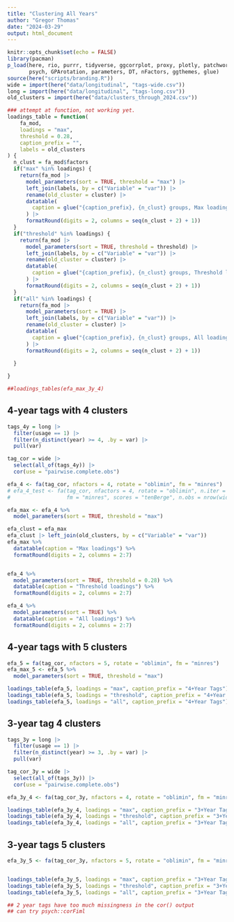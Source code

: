 ```yaml
---
title: "Clustering All Years"
author: "Gregor Thomas"
date: "2024-03-29"
output: html_document
---
```


```r
knitr::opts_chunk$set(echo = FALSE)
library(pacman)
p_load(here, rio, purrr, tidyverse, ggcorrplot, proxy, plotly, patchwork,
       psych, GPArotation, parameters, DT, nFactors, ggthemes, glue)
source(here("scripts/branding.R"))
wide = import(here("data/longitudinal", "tags-wide.csv"))
long = import(here("data/longitudinal", "tags-long.csv"))
old_clusters = import(here("data/clusters_through_2024.csv"))

### attempt at function, not working yet.
loadings_table = function(
    fa_mod,
    loadings = "max",
    threshold = 0.28,
    caption_prefix = "",
    labels = old_clusters
) {
  n_clust = fa_mod$factors
  if("max" %in% loadings) {
    return(fa_mod |>
      model_parameters(sort = TRUE, threshold = "max") |>
      left_join(labels, by = c("Variable" = "var")) |>
      rename(old_cluster = cluster) |>
      datatable(
        caption = glue("{caption_prefix}, {n_clust} groups, Max loadings")
      ) |>
      formatRound(digits = 2, columns = seq(n_clust + 2) + 1))
  }
  if("threshold" %in% loadings) {
    return(fa_mod |>
      model_parameters(sort = TRUE, threshold = threshold) |>
      left_join(labels, by = c("Variable" = "var")) |>
      rename(old_cluster = cluster) |>
      datatable(
        caption = glue("{caption_prefix}, {n_clust} groups, Threshold loadings")
      ) |>
      formatRound(digits = 2, columns = seq(n_clust + 2) + 1))
  }
  if("all" %in% loadings) {
    return(fa_mod |>
      model_parameters(sort = TRUE) |>
      left_join(labels, by = c("Variable" = "var")) |>
      rename(old_cluster = cluster) |>
      datatable(
        caption = glue("{caption_prefix}, {n_clust} groups, All loadings")
      ) |>
      formatRound(digits = 2, columns = seq(n_clust + 2) + 1))
      
  }

}

##loadings_tables(efa_max_3y_4)
```

## 4-year tags with 4 clusters

```r
tags_4y = long |>
  filter(usage == 1) |>
  filter(n_distinct(year) >= 4, .by = var) |>
  pull(var)

tag_cor = wide |>
  select(all_of(tags_4y)) |>
  cor(use = "pairwise.complete.obs")

efa_4 <- fa(tag_cor, nfactors = 4, rotate = "oblimin", fm = "minres")
# efa_4_test <- fa(tag_cor, nfactors = 4, rotate = "oblimin", n.iter = 10,
#                  fm = "minres", scores = "tenBerge", n.obs = nrow(wide))

efa_max <- efa_4 %>%
  model_parameters(sort = TRUE, threshold = "max")

efa_clust = efa_max
efa_clust |> left_join(old_clusters, by = c("Variable" = "var"))
efa_max %>%
  datatable(caption = "Max loadings") %>%
  formatRound(digits = 2, columns = 2:7) 


efa_4 %>%
  model_parameters(sort = TRUE, threshold = 0.28) %>%
  datatable(caption = "Threshold loadings") %>%
  formatRound(digits = 2, columns = 2:7) 

efa_4 %>%
  model_parameters(sort = TRUE) %>%
  datatable(caption = "All loadings") %>%
  formatRound(digits = 2, columns = 2:7)
```

## 4-year tags with 5 clusters

```r
efa_5 = fa(tag_cor, nfactors = 5, rotate = "oblimin", fm = "minres")
efa_max_5 <- efa_5 %>%
  model_parameters(sort = TRUE, threshold = "max")

loadings_table(efa_5, loadings = "max", caption_prefix = "4+Year Tags")
loadings_table(efa_5, loadings = "threshold", caption_prefix = "4+Year Tags")
loadings_table(efa_5, loadings = "all", caption_prefix = "4+Year Tags")


```

## 3-year tag 4 clusters

```r
tags_3y = long |>
  filter(usage == 1) |>
  filter(n_distinct(year) >= 3, .by = var) |>
  pull(var)

tag_cor_3y = wide |>
  select(all_of(tags_3y)) |>
  cor(use = "pairwise.complete.obs")

efa_3y_4 <- fa(tag_cor_3y, nfactors = 4, rotate = "oblimin", fm = "minres")

loadings_table(efa_3y_4, loadings = "max", caption_prefix = "3+Year Tags")
loadings_table(efa_3y_4, loadings = "threshold", caption_prefix = "3+Year Tags")
loadings_table(efa_3y_4, loadings = "all", caption_prefix = "3+Year Tags")
```

## 3-year tags 5 clusters

```r
efa_3y_5 <- fa(tag_cor_3y, nfactors = 5, rotate = "oblimin", fm = "minres")


loadings_table(efa_3y_5, loadings = "max", caption_prefix = "3+Year Tags")
loadings_table(efa_3y_5, loadings = "threshold", caption_prefix = "3+Year Tags")
loadings_table(efa_3y_5, loadings = "all", caption_prefix = "3+Year Tags")
```

```r
## 2 year tags have too much missingness in the cor() output
## can try psych::corFiml
```


